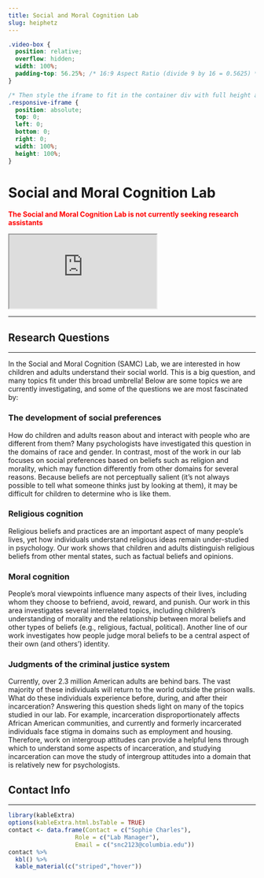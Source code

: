 ```yaml
---
title: Social and Moral Cognition Lab
slug: heiphetz
---
```


```css
.video-box {
  position: relative;
  overflow: hidden;
  width: 100%;
  padding-top: 56.25%; /* 16:9 Aspect Ratio (divide 9 by 16 = 0.5625) */
}

/* Then style the iframe to fit in the container div with full height and width */
.responsive-iframe {
  position: absolute;
  top: 0;
  left: 0;
  bottom: 0;
  right: 0;
  width: 100%;
  height: 100%;
}
```

# Social and Moral Cognition Lab

<span style="color:red">
**The Social and Moral Cognition Lab is not currently seeking research assistants**
</span>

<div class="video-box">
  <iframe class="responsive-iframe" src="https://www.youtube.com/embed/tgbNymZ7vqY"></iframe>
</div>

***

## Research Questions

***

In the Social and Moral Cognition (SAMC) Lab, we are interested in how children and adults understand their social world. This is a big question, and many topics fit under this broad umbrella! Below are some topics we are currently investigating, and some of the questions we are most fascinated by:

### The development of social preferences

How do children and adults reason about and interact with people who are different from them? Many psychologists have investigated this question in the domains of race and gender. In contrast, most of the work in our lab focuses on social preferences based on beliefs such as religion and morality, which may function differently from other domains for several reasons. Because beliefs are not perceptually salient (it's not always possible to tell what someone thinks just by looking at them), it may be difficult for children to determine who is like them.

### Religious cognition

Religious beliefs and practices are an important aspect of many people's lives, yet how individuals understand religious ideas remain under-studied in psychology. Our work shows that children and adults distinguish religious beliefs from other mental states, such as factual beliefs and opinions.


### Moral cognition

People's moral viewpoints influence many aspects of their lives, including whom they choose to befriend, avoid, reward, and punish. Our work in this area investigates several interrelated topics, including children's understanding of morality and the relationship between moral beliefs and other types of beliefs (e.g., religious, factual, political). Another line of our work investigates how people judge moral beliefs to be a central aspect of their own (and others’) identity.

### Judgments of the criminal justice system

Currently, over 2.3 million American adults are behind bars. The vast majority of these individuals will return to the world outside the prison walls. What do these individuals experience before, during, and after their incarceration? Answering this question sheds light on many of the topics studied in our lab. For example, incarceration disproportionately affects African American communities, and currently and formerly incarcerated individuals face stigma in domains such as employment and housing. Therefore, work on intergroup attitudes can provide a helpful lens through which to understand some aspects of incarceration, and studying incarceration can move the study of intergroup attitudes into a domain that is relatively new for psychologists.

## Contact Info

***


```r
library(kableExtra)
options(kableExtra.html.bsTable = TRUE)
contact <- data.frame(Contact = c("Sophie Charles"),
                   Role = c("Lab Manager"),
                   Email = c("snc2123@columbia.edu"))
contact %>%
  kbl() %>%
  kable_material(c("striped","hover"))
                   
                   
```

